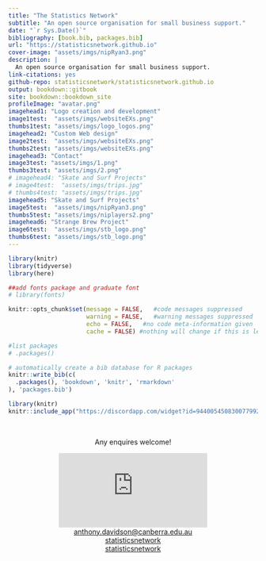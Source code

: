 ```yaml
---
title: "The Statistics Network"
subtitle: "An open source organisation for small business support."
date: "`r Sys.Date()`"
bibliography: [book.bib, packages.bib]
url: "https://statisticsnetwork.github.io"
cover-image: "assets/imgs/nipRyan3.png"
description: |
  An open source organisation for small business support.
link-citations: yes
github-repo: statisticsnetwork/statisticsnetwork.github.io
output: bookdown::gitbook
site: bookdown::bookdown_site
profileImage: "avatar.png"
imagehead1: "Logo creation and development"
image1test:  "assets/imgs/websiteEXs.png"
thumbs1test: "assets/imgs/logo_logos.png"
imagehead2: "Custom Web design"
image2test:  "assets/imgs/websiteEXs.png"
thumbs2test: "assets/imgs/websiteEXs.png"
imagehead3: "Contact"
image3test: "assets/imgs/1.png"
thumbs3test: "assets/imgs/2.png"
# imagehead4: "Skate and Surf Projects"
# image4test:  "assets/imgs/trips.jpg"
# thumbs4test: "assets/imgs/trips.jpg"
imagehead5: "Skate and Surf Projects"
image5test:  "assets/imgs/nipRyan3.png"
thumbs5test: "assets/imgs/niplayers2.png"
imagehead6: "Strange Brew Project"
image6test:  "assets/imgs/stb_logo.png"
thumbs6test: "assets/imgs/stb_logo.png"
---
```


```r
library(knitr)
library(tidyverse)
library(here)

##add fonts package and graduate font
# library(fonts)

knitr::opts_chunk$set(message = FALSE,   #code messages suppressed
                      warning = FALSE,   #warning messages suppressed
                      echo = FALSE,   #no code meta-information given
                      cache = FALSE) #nothing will change if this is left constant

#list packages
# .packages()

# automatically create a bib database for R packages
knitr::write_bib(c(
  .packages(), 'bookdown', 'knitr', 'rmarkdown'
), 'packages.bib')
```

<!-- <iframe src="https://discordapp.com/widget?id=944005450830077992&theme=dark" width="350" height="500" allowtransparency="true" frameborder="0" sandbox="allow-popups allow-popups-to-escape-sandbox allow-same-origin allow-scripts"></iframe> -->


```r
library(knitr)
knitr::include_app("https://discordapp.com/widget?id=944005450830077992&theme=dark")
```

<br>
<center>Any enquires welcome!</centre>
<br>

<iframe src="https://discordapp.com/widget?id=944005450830077992&theme=dark" allowtransparency="true" frameborder="0" sandbox="allow-popups allow-popups-to-escape-sandbox allow-same-origin allow-scripts"></iframe>

<center><i class="fa fa-envelope"></i> <a href="mailto:anthony.davidson@canberra.edu.au">anthony.davidson@canberra.edu.au<br/>
<i class="fa fa-facebook"></i> <a href="https://www.facebook.com/statisticsnetwork">statisticsnetwork</a><br/>
<i class="fa fa-instagram"></i> <a href="https://www.instagram.com/niptactics/">statisticsnetwork</a><br/></center>
